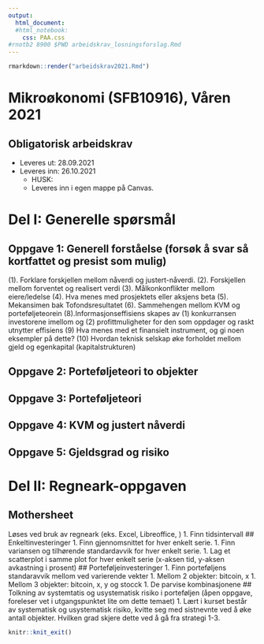 ```yaml
---
output:
  html_document:
  #html_notebook:
    css: PAA.css
#rnotb2 8900 $PWD arbeidskrav_losningsforslag.Rmd
---
```


```r
rmarkdown::render("arbeidskrav2021.Rmd")
```
# Mikroøkonomi (SFB10916), Våren 2021 
## Obligatorisk arbeidskrav 
- Leveres ut: 28.09.2021
- Leveres inn: 26.10.2021
  - HUSK: 
  - Leveres inn i egen mappe på Canvas. 

# Del I: Generelle spørsmål
## Oppgave 1: Generell forståelse (forsøk å svar så kortfattet og presist som mulig)
(1). Forklare forskjellen mellom nåverdi og justert-nåverdi.
(2). Forskjellen mellom forventet og realisert verdi
(3). Målkonkonflikter mellom eiere/ledelse
(4). Hva menes med prosjektets eller aksjens beta
(5). Mekansimen bak Tofondsresultatet
(6). Sammehengen mellom KVM og porteføljeteorein
(8).Informasjonseffisiens skapes av (1) konkurransen investorene imellom og (2) profittmuligheter for den som oppdager og raskt utnytter effisiens
(9) Hva menes med et finansielt instrument, og gi noen eksempler på dette?
(10) Hvordan teknisk selskap øke forholdet mellom gjeld og egenkapital (kapitalstrukturen)

## Oppgave 2: Porteføljeteori to objekter

## Oppgave 3: Porteføljeteori

## Oppgave 4: KVM og justert nåverdi

## Oppgave 5: Gjeldsgrad og risiko

# Del II: Regneark-oppgaven 
## Mothersheet
Løses ved bruk av regneark (eks. Excel, Libreoffice, )
1. Finn tidsintervall
## Enkeltinvesteringer
1. Finn gjennomsnittet for hver enkelt serie.
1. Finn variansen og tilhørende standardavvik for hver enkelt serie.
1. Lag et scatterplot i samme plot for hver enkelt serie (x-aksen tid, y-aksen avkastning i prosent)
## Porteføljeinvesteringer
1. Finn porteføljens standaravvik mellom ved varierende vekter
   1. Mellom 2 objekter: bitcoin, x
   1. Mellom 3 objekter: bitcoin, x, y og stocck
1. De parvise kombinasjonene
## Tolkning av systemtatis og usystematisk risiko i porteføljen (åpen oppgave, foreleser vet i utgangspunktet lite om dette temaet)
1. Lært i kurset består av systematisk og usystematisk risiko, kvitte seg med sistnevnte ved å øke antall objekter. Hvilken grad skjere dette ved å gå fra strategi 1-3.

```r
knitr::knit_exit()
```

